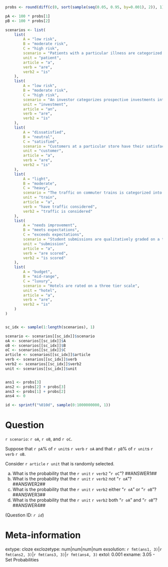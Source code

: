 ```r

probs <- round(diff(c(0, sort(sample(seq(0.05, 0.95, by=0.001), 2)), 1)), 3)

pA <- 100 * probs[1] 
pB <- 100 * probs[2]

scenarios <- list(
    list(
        A = "low risk", 
        B = "moderate risk", 
        C = "high risk", 
        scenario = "Patients with a particular illness are categorized into three levels of risk",
        unit = "patient",
        article = "a",
        verb = "are",
        verb2 = "is"
    ),
    list(
        A = "low risk",
        B = "moderate risk",
        C = "high risk",
        scenario = "An investor categorizes prospective investments into three levels of risk",
        unit = "investment",
        article = "an",
        verb = "are",
        verb2 = "is"
    ),
    list(
        A = "dissatisfied",
        B = "neutral",
        C = "satisfied",
        scenario = "Customers at a particular store have their satisfaction recorded across three categories",
        unit = "customer",
        article = "a",
        verb = "are",
        verb2 = "is"
    ),
    list(
        A = "light",
        B = "moderate",
        C = "heavy",
        scenario = "The traffic on commuter trains is categorized into one of three categories",
        unit = "train",
        article = "a",
        verb = "have traffic considered",
        verb2 = "traffic is considered"
    ),
    list(
        A = "needs improvement",
        B = "meets expectations",
        C = "exceeds expectations",
        scenario = "Student submissions are qualitatively graded on a three-point scale",
        unit = "submission",
        article = "a",
        verb = "are scored",
        verb2 = "is scored"        
    ),
    list(
        A = "budget",
        B = "mid-range",
        C = "luxury",
        scenario = "Hotels are rated on a three tier scale",
        unit = "hotel",
        article = "a",
        verb = "are",
        verb2 = "is"        
    )
)


sc_idx <- sample(1:length(scenarios), 1) 

scenario <- scenarios[[sc_idx]]$scenario
oA <- scenarios[[sc_idx]]$A
oB <- scenarios[[sc_idx]]$B
oC <- scenarios[[sc_idx]]$C
article <- scenarios[[sc_idx]]$article
verb <- scenarios[[sc_idx]]$verb
verb2 <- scenarios[[sc_idx]]$verb2
unit <- scenarios[[sc_idx]]$unit


ans1 <- probs[3]
ans2 <- probs[2] + probs[3]
ans3 <- probs[1] + probs[2]
ans4 <- 0

id <- sprintf("%010d", sample(0:1000000000, 1))
```

Question
========
`r scenario`: `r oA`, `r oB`, and `r oC`. 

Suppose that `r pA`% of `r unit`s `r verb` `r oA` and that `r pB`% of `r unit`s `r verb` `r oB`. 

Consider `r article` `r unit` that is randomly selected. 

a. What is the probability that the `r unit` `r verb2` "`r oC`"? ##ANSWER1##
b. What is the probability that the `r unit` `r verb2` not "`r oA`"? ##ANSWER2##
c. What is the probability that the `r unit` `r verb2` either "`r oA`" or "`r oB`"? ##ANSWER3##
d. What is the probability that the `r unit` `r verb2` both "`r oA`" and "`r oB`"? ##ANSWER4##

(Question ID: *`r id`*)

Meta-information
================
extype: cloze
exclozetype: num|num|num|num
exsolution: `r fmt(ans1, 3)`|`r fmt(ans2, 3)`|`r fmt(ans3, 3)`|`r fmt(ans4, 3)`
extol: 0.001
exname: 3.05 - Set Probabilities